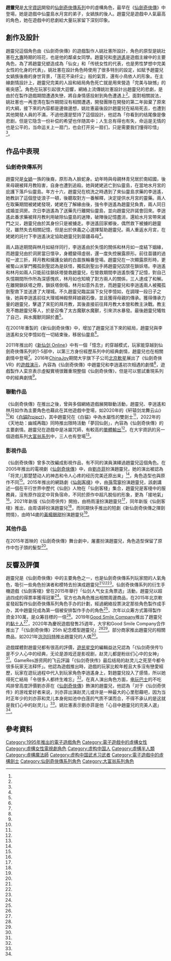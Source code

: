 {{NoteTA
| G1 = Games
| G2 = Game-zh
| 1 = zh-cn:虚拟现实; zh-tw:虛擬實境;
| 2 =zh-cn:手办;zh-hk:首辦;zh-tw:人形模型;
| 3 = zh-cn:白猫计划; zh-tw:白貓Project;
}}
{{Infobox character
| color = #8caeed
| name = 趙靈兒
| series = [[仙劍奇俠傳系列|仙劍奇俠傳系列]]
| image = Zhaolinger.jpg
| caption = 《天地劫：幽城再臨》中造型
| first = 《[[仙剑奇侠传_(游戏)|仙劍奇俠傳]]》
| creator = [[姚壯憲|姚壯憲]]
| designer = 
| portrayer = {{plain list|
*[[刘亦菲|刘亦菲]]（《[[仙劍奇俠傳_(電視劇)|仙劍奇俠傳]]》）
*[[孫雪寧|孫雪寧]]（《[[仙劍客棧_(網劇)|仙劍客棧]]》2015年版）
*[[屠畫|屠畫]]（舞台劇）
*[[杨雨潼|杨雨潼]]（《仙剑》）
*[[周语婷|周语婷]]（《仙剑客栈》2021年版）
*[[黃楊鈿甜|黃楊鈿甜]]（《新仙劍奇俠傳之揮劍問情》）
}}
| voice = {{plain list|
*[[林美秀_(配音員)|林美秀]]（《大富翁》及《仙劍客棧》）
*[[宋媛媛|宋媛媛]]（《[[天地劫|天地劫]]》）
}}
| alias = 公主殿下、聖靈小姐
| age =
| species = 女媧族（神族）
| gender = 女
| death =
| deathplace = 
| affiliation = 仙靈島水月宮
| weapon = 雙劍、天蛇杖
| family = {{plain list|
*林青兒（母親）
*巫王（父親）
}}
| spouse = [[李逍遙|李逍遙]]（丈夫）
| children = 李憶如（女兒）
}}

'''趙靈兒'''是[[大宇資訊|大宇資訊]]開發的[[仙劍奇俠傳系列|仙劍奇俠傳系列]]中的虛構角色，最早在《[[仙剑奇侠传_(游戏)|仙劍奇俠傳]]》中登場，她是遊戲中仙靈島水月宮的弟子，女媧族的後人。趙靈兒是遊戲中人氣最高的角色，她在遊戲中的悲劇給大量玩家留下深刻印象。

== 創作及設計 ==
{{Quote box
|quote  = 
<poem>
仙靈島上別洞天，池中孤蓮伴月眠。
一朝風雨落水面，願君拾得惜相憐。
</poem>
|align  = left
|source =《仙劍奇俠傳》完結動畫中趙靈兒的詩句<ref name="gameres01"/>}}

趙靈兒這個角色由《仙劍奇俠傳》的遊戲製作人姚壯憲所設計，角色的原型是姚壯憲在[[大專|大專]]時期的班花，也是他的鄰桌女同學。趙靈兒和[[李逍遙|李逍遙]]是遊戲主線中的主要角色，為了將趙靈兒塑造成為「仙女」和「传统女性的代表，也是男性梦想中完美女性的化身的代表」，姚壯憲在設計角色時使用了很多特別的設定，如賦予趙靈兒女媧族後裔的身世背景，「莲花不染纤尘」般的氣質，還有小鳥依人的形象。在主線劇情設計上，趙靈兒完美的人設和結局角色死亡就是用來營造「完美与缺憾」的衝突感<ref name="yystv01"/>。角色在玩家引起很大迴響，網絡上流傳姚壯憲設計出趙靈兒的悲劇，是由於在製作遊戲期間遭遇失戀，將自身情感投射到角色遭遇上<ref name="gameres01"/>。面對相關說法，姚壯憲也一再澄清在製作期間沒有相關遭遇，開發團隊在開發的第二年拋棄了原來的大綱，接下來的內容都是邊做邊想，姚壯憲最後設計趙靈兒在結局死去，也遭到其他開發人員的不滿，不過他還是堅持了這個設計，他認為「你看到的结尾像是像悲剧，但是它隐含一份补偿的希望也伴随其中；人生总有得也有失，命运是无情的也是公平的，当命运关上一扇门，也会打开另一扇们，只是需要我们懂得珍惜」<ref name="yystv01"/>。

== 作品中表現 ==
=== 仙劍奇俠傳系列 ===
趙靈兒是[[女媧|女媧]]一族的後裔，原形為人臉蛇身。幼年時與母親林青兒居於南紹國，後來母親被拜月教陷害，自身也遭到追殺。她與姥姥逃亡到仙靈島，在當地水月宮的庇護下落戶仙靈島。年方十六，趙靈兒在梳洗之時遇到了來仙靈島求藥的李逍遙，她教訓了這個登徒浪子一頓，後聽取對方一番解釋，決定提供水月宮的靈藥。兩人在取藥期間被姥姥發現，姥姥在了解緣由後，強令李逍遙為趙靈兒負責，兩人同日成婚並洞房。次日李逍遙為了送藥先行離開仙靈島，並向趙靈兒許諾會回來。李逍遙此番求藥被拜月教利用破除仙靈島的迷陣，破陣後記憶盡消，還給水月宮帶來滅門之災，趙靈兒由於其身份只是被擄走。李逍遙回家鄉後，偶然救下被擄的趙靈兒，雖然失去相關記憶，但是出於俠義之心選擇幫助趙靈兒。兩人重返水月宮，在姥姥的託付下李逍遙決定協助趙靈兒到苗疆尋母<ref name="game"/>。

兩人路途期間與林月如結伴同行，李逍遙由於失憶的關係和林月如一度結下姻緣，而趙靈兒由於洞房當日懷孕，身體變得虛弱，還一度失控展露原形。前往苗疆的過程一波三折，拜月教和擁護女媧的白苗族輪番登場。趙靈兒在一次顯露原形時，更被蜀山派掌門獨孤劍聖認為是妖怪，獨孤劍聖出手將趙靈兒囚禁在鎖妖塔。李逍遙和林月如兩人只能前往鎖妖塔營救趙靈兒，在營救期間李逍遙恢復了記憶，對自己失憶期間所作所為深感愧疚，林月如也知曉了對方兩人的關係，三人達成了和解。在離開鎖妖塔之際，鎖妖塔倒塌，林月如意外去世，而趙靈兒和李逍遙兩人被獨孤劍聖救下並送達了大理城。不久趙靈兒臨盆誕下女兒李憶如，在調理一段日子之後，她與李逍遙前往大理城神殿祭拜娘親石像，並且獲得母親的傳承。獲得傳承力量的趙靈兒，擊退了來犯的拜月教，其後直接前往拜月教大本營和教主決戰。教主見不敵趙靈兒等人，於是召喚了太古魔獸水魔獸，引來洪水暴發。最後趙靈兒犧牲了自己，與水魔獸同歸於盡<ref name="game"/>。

在2001年重製的《新仙劍奇俠傳》中，增加了趙靈兒活下來的結局，趙靈兒與李逍遙和女兒李憶如在一切結束後，移居仙靈島<ref name="game-rremake"/>。

2011年推出的《[[新仙剑_Online|新仙剑 Online]]》中有一個「憶念」的穿越模式，玩家能穿越到仙劍奇俠傳系列的1-5部中，以第三方身份經歷系列中的經典劇情，趙靈兒也在相關劇情中登場<ref name="sina01"/>。2016年[[ChinaJoy|ChinaJoy]]期間大宇旗下子公司[[北京軟星|北京軟星]]展出了《仙劍奇俠 VR》的[[遊戲演示|遊戲演示]]，內容為《仙劍奇俠傳》中趙靈兒和李逍遙初次相遇的劇情<ref name="4gamers01"/>，遊戲製作人栾京表示虛擬實境很難重現整個《仙劍奇俠傳》，但是可以嘗試重現系列中的經典劇情<ref name="gamersky01"/>。

=== 聯動作品 ===
《仙劍奇俠傳》在推出之後，曾與多個網絡遊戲展開聯動活動，趙靈兒、李逍遙和林月如作為主要角色也藉此在其他遊戲中登場，如2020年的《轩辕剑龙舞云山》<ref name="tgbus02"/>和《[[白貓Project|白貓Project]]》，其中趙靈兒在《白貓》中為水屬性的雙劍士<ref name="gnn05"/>，2022年的《天地劫：幽城再臨》同時推出限時活動「夢回仙劍」，內容為《仙劍奇俠傳》的主要劇情。趙靈兒在遊戲中是冰屬咒師，有較高的[[電子遊戲術語列表#對戰|單體輸出]]<ref name="gnn03"/>。在大宇資訊的另一個遊戲系列[[大富翁系列|大富翁系列]]中，三人也有登場<ref name="gnn06"/>。

=== 影視作品 ===
《仙劍奇俠傳》曾多次改編成影視作品，有不同的演員演繹過趙靈兒這個角色。在2005年推出的電視劇《[[仙劍奇俠傳_(電視劇)|仙劍奇俠傳]]》中，由[[劉亦菲|劉亦菲]]扮演趙靈兒，她的演出被認為「将灵儿那楚楚动人的神态和令人心疼的经历完美还原出来」<ref name="tgbus01"/>，角色造型也與原作不同<ref name="gamersky07"/>。2015年推出的網路劇《[[仙劍客棧_(網劇)|仙劍客棧]]》中，由[[孫雪寧|孫雪寧]]扮演趙靈兒，該劇講述一個在平行世界中歷代《仙劍》人物在「仙劍客棧」集合，趙靈兒是客棧中的服務員，沒有原作設定中背負宿命，不同於原作中超凡脫俗的形象，更為「接地氣」<ref name="people01"/>。2021年新版《仙剑奇侠传》開拍，由杨雨潼扮演趙靈兒<ref name="gamersky02"//>，同年新版《仙劍客棧》推出，由周语婷扮演趙靈兒<ref name="gamersky03"/>，而同期快手推出的短劇《新仙劍奇俠傳之揮劍問情》，由時14歲的[[黃楊鈿甜|黃楊鈿甜]]扮演趙靈兒<ref name="hk01-01"/>。

=== 其他作品 ===
在2015年首映的《仙劍奇俠傳》舞台劇中，屠畫扮演趙靈兒，角色造型保留了原作中包子頭的髮型<ref name="gamersky07"/>。

== 反響及評價 ==
趙靈兒是《仙劍奇俠傳》中的主要角色之一，也是仙劍奇俠傳系列玩家間的人氣角色，吸引一些角色扮演者和模特去扮演成趙靈兒<ref name="sina02"/><ref name="gamersky04"/><ref name="sina03"/>。仙劍奇俠傳系列的衍生手機遊戲《仙劍客棧》曾在2015年舉行「仙剑人气女主角票选」活動，趙靈兒以超過四成的得票率獲得冠軍<ref name="gamersky05"/>。官方也為角色推出相關周邊商品，在2015年北京軟星發起製作仙劍奇俠傳系列角色手办的計劃，經過網絡投票決定那些角色製作成手办，其中趙靈兒成為第一個被安排製作手办的角色<ref name="gnn04"/>，次年以众筹方式籌得製作資金310萬，是众筹目標的一倍<ref name="zol01"/>。2019年[[Good_Smile_Company|Good Smile Company]]推出了趙靈兒的[[黏土人|黏土人]]<ref name="gnn01"/>，2020年為慶祝遊戲發售25週年，大宇和Good Smile Company合作推出了「《仙劍奇俠傳》25th 紀念模型趙靈兒」<ref name="gnn02"/><ref name="gamersky06"/>。部分商家推出趙靈兒的相關商品，如2021年[[泡泡玛特|泡泡玛特]]推出趙靈兒的人偶<ref name="3dmgame01"/>。

遊戲媒體對趙靈兒都有很高的評價，[[遊民星空|遊民星空]]的編輯益达兄認為「《仙剑奇侠传1》是不少人心中的经典，无论是游戏还是影视剧，赵灵儿都是粉丝们心中的女神」<ref name="gamersky04"/>。GameRes游资网的飞云評論「《仙剑奇侠传》最后结局的赵灵儿之死至今都令很多玩家无法释怀」。他認為遊戲推出時，遊戲的玩家比較年輕且大多沒有戀愛經歷，玩家在遊玩過程中代入到玩家角色李逍遙身上，對趙靈兒投入了感情，所以她得死亡結局「令很多人都终生难忘」<ref name="gameres01"/>。在真人演出角色方面，[[电玩巴士|电玩巴士]]的不吃鸡排曾高度評價劉亦菲在《[[仙劍奇俠傳_(電視劇)|仙劍奇俠傳]]》飾演的趙靈兒，他認為「对于《仙剑奇侠传》的游戏爱好者来说，刘亦菲出演赵灵儿或许是一种最大的心里慰藉吧，因为当时正年少的刘亦菲和灵儿本身宛如池中白莲的气质不谋而合，不得不承认的是这就是我们心中的赵灵儿」<ref name="tgbus01"/>。姚壯憲表示劉亦菲是他「心目中趙靈兒的完美人選」<ref name="iheima01"/>。

== 參考資料 ==
{{Reflist|30em|refs=
<ref name="game">{{cite video game|title= 仙劍奇俠傳 |developer= [[狂徒創作群|狂徒創作群]]|publisher= [[大宇資訊|大宇資訊]]|date=1995-07-07|platform= DOS|language= zh-hant}}</ref>
<ref name="game-rremake">{{cite video game|title= 新仙劍奇俠傳 |developer= [[狂徒創作群|狂徒創作群]] |publisher= [[大宇資訊|大宇資訊]] |date=2001-07-21|platform= Windows |language= zh-hant}}</ref>

<ref name="yystv01">{{cite news |author1=姚壮宪 |title=姚壮宪如何评价《仙剑奇侠传1》 |url=https://www.yystv.cn/p/8317 |accessdate=2022-03-25 |work=遊研社 |date=2021-09-02 |language=zh-hans |archive-date=2021-09-09 |archive-url=https://web.archive.org/web/20210909013858/https://www.yystv.cn/p/8317 |dead-url=no }}</ref>
<ref name="gameres01">{{cite news |author1=飞云 |title=《仙剑奇侠传》当年是如何突破时代成为经典的？ |url=https://www.gameres.com/885614.html |accessdate=2022-03-25 |work=GameRes游资网 |date=2021-06-21 |language=zh-hans}}</ref>

<ref name="sina01">{{cite news |title=姚仙称《新仙剑奇侠传OL》剧情设穿越 |url=http://games.sina.com.cn/o/n/2011-09-02/1911527832.shtml |accessdate=2022-03-25 |work=新浪游戏 |date=2011-09-02 |language=zh-hans |archive-date=2022-03-26 |archive-url=https://web.archive.org/web/20220326140101/http://games.sina.com.cn/o/n/2011-09-02/1911527832.shtml |dead-url=no }}</ref>
<ref name="sina02">{{cite news |author1=弥可 |title=仙剑全裸Cosplay 究竟是唯美还是色情？ |url=http://games.sina.com.cn/x/n/2010-08-23/1037429735.shtml |accessdate=2022-03-25 |work=新浪游戏 |date=2010-08-23 |language=zh-hans |archive-date=2012-03-08 |archive-url=https://web.archive.org/web/20120308101201/http://games.sina.com.cn/x/n/2010-08-23/1037429735.shtml |dead-url=no }}</ref>
<ref name="sina03">{{cite news |title=超萌美女COS《仙剑OL》赵灵儿庆元宵 |url=http://games.sina.com.cn/o/n/2009-02-09/1642295719.shtml |accessdate=2022-03-25 |work=新浪游戏 |date=2009-02-09 |language=zh-hans |archive-date=2022-03-25 |archive-url=https://web.archive.org/web/20220325121715/http://games.sina.com.cn/o/n/2009-02-09/1642295719.shtml |dead-url=no }}</ref>

<ref name="gamersky01">{{cite news |author1=战术大米 |title=姚壮宪专访+《仙剑VR》初体验：与赵灵儿面对面 |url=https://www.gamersky.com/review/201608/797853.shtml |accessdate=2022-03-25 |work=[[游民星空|游民星空]] |date=2016-08-23 |language=zh-hans |archive-date=2020-08-07 |archive-url=https://web.archive.org/web/20200807213815/https://www.gamersky.com/review/201608/797853.shtml |dead-url=no }}</ref>
<ref name="gamersky02">{{cite news |author1=TOMO |title=新《仙剑奇侠传》网剧路透照 赵灵儿、阿奴造型曝光 |url=https://www.gamersky.com/news/202112/1443438.shtml |accessdate=2022-03-25 |work=[[游民星空|游民星空]] |date=2021-12-07 |language=zh-hans |archive-date=2021-12-10 |archive-url=https://web.archive.org/web/20211210152602/https://www.gamersky.com/news/202112/1443438.shtml |dead-url=no }}</ref>
<ref name="gamersky03">{{cite news |author1=TOMO |title=新《仙剑客栈》网剧预告 赵灵儿美背迷人、定档9.26 |url=https://www.gamersky.com/news/202109/1424392.shtml |accessdate=2022-03-25 |work=[[游民星空|游民星空]] |date=2021-09-17 |language=zh-hans |archive-date=2022-03-25 |archive-url=https://web.archive.org/web/20220325121712/https://www.gamersky.com/news/202109/1424392.shtml |dead-url=no }}</ref>
<ref name="gamersky04">{{cite news |author1=益达兄 |title=国内小姐姐COS《仙剑》赵灵儿 清丽绝尘获官方点赞 |url=https://www.gamersky.com/ent/202112/1443121.shtml |accessdate=2022-03-25 |work=[[游民星空|游民星空]] |date=2021-12-05 |language=zh-hans |archive-date=2022-03-26 |archive-url=https://web.archive.org/web/20220326140058/https://www.gamersky.com/ent/202112/1443121.shtml |dead-url=no }}</ref>
<ref name="gamersky05">{{cite news |author1=TOMO |title=《仙剑客栈》最美女主角票选结果出炉 赵灵儿夺冠 |url=https://shouyou.gamersky.com/news/201511/680861.shtml |accessdate=2022-03-25 |work=[[游民星空|游民星空]] |date=2015-11-07 |language=zh-hans |archive-date=2015-12-18 |archive-url=https://web.archive.org/web/20151218054957/http://shouyou.gamersky.com/news/201511/680861.shtml |dead-url=no }}</ref>
<ref name="gamersky06">{{cite news |author1=J1ang |title=良笑社推出《仙剑奇侠传》赵灵儿1：1等身大手办 15万元起拍 |url=https://www.gamersky.com/news/202011/1335214.shtml |accessdate=2022-03-25 |work=[[游民星空|游民星空]] |date=2020-11-06 |language=zh-hans |archive-date=2022-03-26 |archive-url=https://web.archive.org/web/20220326130530/https://www.gamersky.com/news/202011/1335214.shtml |dead-url=no }}</ref>
<ref name="gamersky07">{{cite news |author1=TOMO |title=《仙剑奇侠传》舞台剧再曝三主角新海报 赵灵儿造型神似“小龙包” |url=https://www.gamersky.com/news/201501/508775.shtml |accessdate=2022-03-26 |work=[[游民星空|游民星空]] |date=2015-01-13 |language=zh-hans |archive-date=2022-01-02 |archive-url=https://web.archive.org/web/20220102132625/https://www.gamersky.com/news/201501/508775.shtml |dead-url=no }}</ref>

<ref name="gnn01">{{cite news |author1=Jessica |title=【模型】《仙劍奇俠傳》女主角「趙靈兒」黏土人樣貌曝光 豪華版零件還原遊戲結局情境 |url=https://gnn.gamer.com.tw/detail.php?sn=177787 |accessdate=2022-03-25 |work=[[巴哈姆特電玩資訊站|巴哈姆特電玩資訊站]] |date=2019-04-09 |language=zh-hant |archive-date=2020-11-08 |archive-url=https://web.archive.org/web/20201108012154/https://gnn.gamer.com.tw/detail.php?sn=177787 |dead-url=no }}</ref>
<ref name="gnn02">{{cite news |author1=Jessica |title=【模型】《仙劍奇俠傳》25 週年紀念 1/7 趙靈兒模型開放預購 重現與水魔獸決戰詠唱之姿 |url=https://gnn.gamer.com.tw/detail.php?sn=205946 |accessdate=2022-03-25 |work=巴哈姆特電玩資訊站 |date=2020-11-06 |language=zh-hant |archive-date=2021-03-04 |archive-url=https://web.archive.org/web/20210304010204/https://gnn.gamer.com.tw/detail.php?sn=205946 |dead-url=no }}</ref>
<ref name="gnn03">{{cite news |author1=Edward |title=夢回仙劍！《天地劫》x《仙劍奇俠傳》聯動合作版本開啟 林月如、趙靈兒現身 |url=https://gnn.gamer.com.tw/detail.php?sn=226358 |accessdate=2022-03-25 |work=[[巴哈姆特電玩資訊站|巴哈姆特電玩資訊站]] |date=2022-01-06 |language=zh-hant |archive-date=2022-01-06 |archive-url=https://web.archive.org/web/20220106141914/https://gnn.gamer.com.tw/detail.php?sn=226358 |dead-url=no }}</ref>
<ref name="gnn04">{{cite news |author1=紫龍™ |title=大宇宣布《仙劍奇俠傳》歷代大公仔計畫正式啟動 首推趙靈兒大公仔 |url=https://gnn.gamer.com.tw/detail.php?sn=123816 |accessdate=2022-03-25 |work=[[巴哈姆特電玩資訊站|巴哈姆特電玩資訊站]] |date=2015-11-16 |language=zh-hant |archive-date=2022-03-25 |archive-url=https://web.archive.org/web/20220325121710/https://gnn.gamer.com.tw/detail.php?sn=123816 |dead-url=no }}</ref>
<ref name="gnn05">{{cite news |author1=Edward |title=《白貓 Project》x《仙劍奇俠傳》攜手合作 限定專屬角色李逍遙、趙靈兒與林月如登場 |url=https://gnn.gamer.com.tw/detail.php?sn=192242 |accessdate=2022-03-26 |work=巴哈姆特電玩資訊站 |date=2020-02-05 |language=zh-hant |archive-date=2020-08-09 |archive-url=https://web.archive.org/web/20200809032045/https://gnn.gamer.com.tw/detail.php?sn=192242 |dead-url=no }}</ref>
<ref name="gnn06">{{cite news |author1=Jerry |title=仙劍經典角色及地圖登陸手機遊戲《大富翁 4 Fun》 |url=https://gnn.gamer.com.tw/detail.php?sn=75940 |accessdate=2022-03-26 |work=[[巴哈姆特電玩資訊站|巴哈姆特電玩資訊站]] |date=2013-01-23 |language=zh-hant |archive-date=2022-03-26 |archive-url=https://web.archive.org/web/20220326140103/https://gnn.gamer.com.tw/detail.php?sn=75940 |dead-url=no }}</ref>

<ref name="tgbus01">{{cite news |author1=不吃鸡排 |title=赵灵儿和碧瑶 谁才是你心中的游戏仙侠女神？ |url=https://www.tgbus.com/news/106477 |accessdate=2022-03-25 |work=[[电玩巴士|电玩巴士]] |date=2017-10-25 |language=zh-hans |archive-date=2022-03-26 |archive-url=https://web.archive.org/web/20220326130529/https://www.tgbus.com/news/106477 |dead-url=no }}</ref>
<ref name="tgbus02">{{cite news |title=《轩辕剑龙舞云山》X《仙剑奇侠传一》联动更新 |url=https://www.tgbus.com/news/67930 |accessdate=2022-03-25 |work=[[电玩巴士|电玩巴士]] |date=2020-02-19 |language=zh-hans |archive-date=2020-03-07 |archive-url=https://web.archive.org/web/20200307080402/https://www.tgbus.com/news/67930 |dead-url=no }}</ref>

<ref name="4gamers01">{{cite news |author1=zizi |title=《仙劍奇俠傳VR》搶先玩，6分鐘體驗初代經典橋段 |url=https://www.4gamers.com.tw/news/detail/30502/report-for-legend-of-sword-and-fairy-vr |accessdate=2022-03-26 |work=[[4Gamers|4Gamers]] |date=2016-10-04 |language=zh-Hant |archive-date=2016-10-05 |archive-url=https://web.archive.org/web/20161005124114/https://www.4gamers.com.tw/news/detail/30502/report-for-legend-of-sword-and-fairy-vr |dead-url=no }}</ref>
<ref name="hk01-01">{{cite news |author1=陳浩賢 |title=楊冪愛將演出短劇《新仙劍奇俠傳》 14歲黃楊鈿甜曾演小迪麗熱巴 |url=https://www.hk01.com/%E5%8D%B3%E6%99%82%E5%A8%9B%E6%A8%82/741312 |accessdate=2022-03-25 |work=[[香港01|香港01]] |date=2022-02-28 |language=zh-HK |archive-date=2022-03-26 |archive-url=https://web.archive.org/web/20220326130529/https://www.hk01.com/%E5%8D%B3%E6%99%82%E5%A8%9B%E6%A8%82/741312/%E6%A5%8A%E5%86%AA%E6%84%9B%E5%B0%87%E6%BC%94%E5%87%BA%E7%9F%AD%E5%8A%87-%E6%96%B0%E4%BB%99%E5%8A%8D%E5%A5%87%E4%BF%A0%E5%82%B3-14%E6%AD%B2%E9%BB%83%E6%A5%8A%E9%88%BF%E7%94%9C%E6%9B%BE%E6%BC%94%E5%B0%8F%E8%BF%AA%E9%BA%97%E7%86%B1%E5%B7%B4 |dead-url=no }}</ref>
<ref name="zol01">{{cite news |author1=曲楠 |title=《仙剑奇侠传》赵灵儿手办众筹结束 突破310万 |url=https://mouse.zol.com.cn/602/6024798.html |accessdate=2022-03-26 |work=中关村在线 |date=2016-09-02 |language=zh-hans |archive-date=2016-09-02 |archive-url=https://web.archive.org/web/20160902140025/http://mouse.zol.com.cn/602/6024798.html |dead-url=no }}</ref>
<ref name="people01">{{cite news |author1=吴亚雄 |author2=李岩 |title=孙雪宁演绎喜剧版赵灵儿 比刘亦菲更接地气更生动 |url=http://ent.people.com.cn/n/2015/0810/c1012-27439721.html |accessdate=2022-03-26 |work=[[人民网|人民网]] |date=2015-08-10 |language=zh-hans |archive-date=2022-01-02 |archive-url=https://web.archive.org/web/20220102132622/http://ent.people.com.cn/n/2015/0810/c1012-27439721.html |dead-url=no }}</ref>
<ref name="3dmgame01">{{cite news |author1=文乐生 |title=国内厂商泡泡玛特推出《仙剑》赵灵儿、白茉晴人偶 售价599元 |url=https://www.3dmgame.com/news/202112/3831014.html |accessdate=2022-03-26 |work=[[3DM|3DM]] |date=2021-12-16 |language=zh-hans |archive-date=2021-12-16 |archive-url=https://web.archive.org/web/20211216075526/https://www.3dmgame.com/news/202112/3831014.html |dead-url=no }}</ref>
<ref name="iheima01">{{cite news |author1=冯寅杰 |title=“仙剑之父”姚壮宪：我创业做游戏十年的得与失 |url=http://www.iheima.com/article-144273.html |accessdate=2022-03-27 |work=i黑马 |date=2014-07-20 |language=zh-TW}}</ref>
}}

{{仙劍奇俠傳系列}}
{{大富翁系列}}
{{Portal bar|電子遊戲}}

{{DEFAULTSORT:Zhao Linger}}
[[Category:1995年推出的電子遊戲角色|Category:1995年推出的電子遊戲角色]]
[[Category:電子遊戲中的虛構女性|Category:電子遊戲中的虛構女性]]
[[Category:虛構女性電視劇角色|Category:虛構女性電視劇角色]]
[[Category:虚构中国人|Category:虚构中国人]]
[[Category:虛構半人類|Category:虛構半人類]]
[[Category:虛構魔法師|Category:虛構魔法師]]
[[Category:虚构中国武术习武者|Category:虚构中国武术习武者]]
[[Category:電子遊戲中的虛構劍士|Category:電子遊戲中的虛構劍士]]
[[Category:仙劍奇俠傳系列角色|Category:仙劍奇俠傳系列角色]]
[[Category:大富翁系列角色|Category:大富翁系列角色]]